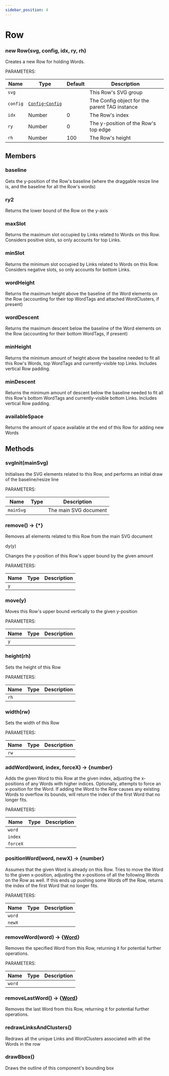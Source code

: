 ```yaml
---
sidebar_position: 4
---
```


# Row

### new Row(svg, config, idx, ry, rh)

Creates a new Row for holding Words.

PARAMETERS:

<table>
    <thead>
        <tr>
            <th>Name</th>
            <th>Type</th>
            <th>Default</th>
            <th>Description</th>
        </tr>
    </thead>
    <tbody>
        <tr>
            <td class="name"><code>svg</code></td>
            <td class="type"></td>
            <td class="default"></td>
            <td class="desc">This Row's SVG group</td>
        </tr>
        <tr>
            <td class="name"><code>config</code></td>
            <td class="type"><code><a href="/docs/classes/config">Config~Config</a></code></td>
            <td class="default"></td>
            <td class="desc">The Config object for the parent TAG instance</td>
        </tr>
        <tr>
            <td class="name"><code>idx</code></td>
            <td class="type">Number</td>
            <td class="default">0</td>
            <td class="desc">The Row's index</td>
        </tr>
        <tr>
            <td class="name"><code>ry</code></td>
            <td class="type">Number</td>
            <td class="default">0</td>
            <td class="desc">The y-position of the Row's top edge</td>
        </tr>
        <tr>
            <td class="name"><code>rh</code></td>
            <td class="type">Number</td>
            <td class="default">100</td>
            <td class="desc">The Row's height</td>
        </tr>
    </tbody>
</table>

## Members

### baseline

Gets the y-position of the Row's baseline (where the draggable resize line is, and the baseline for all the Row's words)

### ry2

Returns the lower bound of the Row on the y-axis

### maxSlot

Returns the maximum slot occupied by Links related to Words on this Row. Considers positive slots, so only accounts for top Links.

### minSlot

Returns the minimum slot occupied by Links related to Words on this Row. Considers negative slots, so only accounts for bottom Links.

### wordHeight

Returns the maximum height above the baseline of the Word elements on the Row (accounting for their top WordTags and attached WordClusters, if present)

### wordDescent

Returns the maximum descent below the baseline of the Word elements on the Row (accounting for their bottom WordTags, if present)

### minHeight

Returns the minimum amount of height above the baseline needed to fit all this Row's Words, top WordTags and currently-visible top Links. Includes vertical Row padding.

### minDescent

Returns the minimum amount of descent below the baseline needed to fit all this Row's bottom WordTags and currently-visible bottom Links. Includes vertical Row padding.

### availableSpace

Returns the amount of space available at the end of this Row for adding new Words

## Methods

### svgInit(mainSvg)

Initialises the SVG elements related to this Row, and performs an initial draw of the baseline/resize line

PARAMETERS:

<table>
    <thead>
        <tr>
            <th>Name</th>
            <th>Type</th>
            <th>Description</th>
        </tr>
    </thead>
    <tbody>
        <tr>
            <td class="name"><code>mainSvg</code></td>
            <td class="type"></td>
            <td class="desc">The main SVG document</td>
        </tr>
    </tbody>
</table>

### remove() <span class="color-grey">→ {*}</span>

Removes all elements related to this Row from the main SVG document

dy(y)

Changes the y-position of this Row's upper bound by the given amount

PARAMETERS:

<table>
    <thead>
        <tr>
            <th>Name</th>
            <th>Type</th>
            <th>Description</th>
        </tr>
    </thead>
    <tbody>
        <tr>
            <td class="name"><code>y</code></td>
            <td class="type"></td>
            <td class="desc"></td>
        </tr>
    </tbody>
</table>

### move(y)

Moves this Row's upper bound vertically to the given y-position

PARAMETERS:

<table>
    <thead>
        <tr>
            <th>Name</th>
            <th>Type</th>
            <th>Description</th>
        </tr>
    </thead>
    <tbody>
        <tr>
            <td class="name"><code>y</code></td>
            <td class="type"></td>
            <td class="desc"></td>
        </tr>
    </tbody>
</table>

### height(rh)

Sets the height of this Row

PARAMETERS:

<table>
    <thead>
        <tr>
            <th>Name</th>
            <th>Type</th>
            <th>Description</th>
        </tr>
    </thead>
    <tbody>
        <tr>
            <td class="name"><code>rh</code></td>
            <td class="type"></td>
            <td class="desc"></td>
        </tr>
    </tbody>
</table>

### width(rw)

Sets the width of this Row

PARAMETERS:

<table>
    <thead>
        <tr>
            <th>Name</th>
            <th>Type</th>
            <th>Description</th>
        </tr>
    </thead>
    <tbody>
        <tr>
            <td class="name"><code>rw</code></td>
            <td class="type"></td>
            <td class="desc"></td>
        </tr>
    </tbody>
</table>

### addWord(word, index, forceX) <span class="color-grey">→ {number}</span>

Adds the given Word to this Row at the given index, adjusting the x-positions of any Words with higher indices. Optionally, attempts to force an x-position for the Word. If adding the Word to the Row causes any existing Words to overflow its bounds, will return the index of the first Word that no longer fits.

PARAMETERS:

<table>
    <thead>
        <tr>
            <th>Name</th>
            <th>Type</th>
            <th>Description</th>
        </tr>
    </thead>
    <tbody>
        <tr>
            <td class="name"><code>word</code></td>
            <td class="type"></td>
            <td class="desc"></td>
        </tr>
        <tr>
            <td class="name"><code>index</code></td>
            <td class="type"></td>
            <td class="desc"></td>
        </tr>
        <tr>
            <td class="name"><code>forceX</code></td>
            <td class="type"></td>
            <td class="desc"></td>
        </tr>
    </tbody>
</table>

### positionWord(word, newX) <span class="color-grey">→ {number}</span>

Assumes that the given Word is already on this Row. Tries to move the Word to the given x-position, adjusting the x-positions of all the following Words on the Row as well. If this ends up pushing some Words off the Row, returns the index of the first Word that no longer fits.

PARAMETERS:

<table>
    <thead>
        <tr>
            <th>Name</th>
            <th>Type</th>
            <th>Description</th>
        </tr>
    </thead>
    <tbody>
        <tr>
            <td class="name"><code>word</code></td>
            <td class="type"></td>
            <td class="desc"></td>
        </tr>
        <tr>
            <td class="name"><code>newX</code></td>
            <td class="type"></td>
            <td class="desc"></td>
        </tr>
    </tbody>
</table>

### removeWord(word) <span class="color-grey">→ {<a href="/docs/classes/word">Word</a>}</span>

Removes the specified Word from this Row, returning it for potential further operations.

PARAMETERS:

<table>
    <thead>
        <tr>
            <th>Name</th>
            <th>Type</th>
            <th>Description</th>
        </tr>
    </thead>
    <tbody>
        <tr>
            <td class="name"><code>word</code></td>
            <td class="type"></td>
            <td class="desc"></td>
        </tr>
    </tbody>
</table>

### removeLastWord() <span class="color-grey">→ {<a href="/docs/classes/word">Word</a>}</span>

Removes the last Word from this Row, returning it for potential further operations.

### redrawLinksAndClusters()

Redraws all the unique Links and WordClusters associated with all the Words in the row

### drawBbox()

Draws the outline of this component's bounding box
